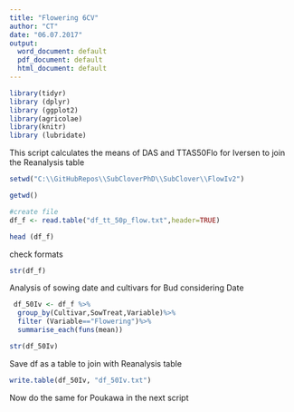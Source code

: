 ```yaml
---
title: "Flowering 6CV"
author: "CT"
date: "06.07.2017"
output:
  word_document: default
  pdf_document: default
  html_document: default
---
```


```r
library(tidyr)
library (dplyr)
library (ggplot2)
library(agricolae)
library(knitr)
library (lubridate)

```
This script calculates the means of DAS and TTAS50Flo for Iversen to join the Reanalysis table 

```r

setwd("C:\\GitHubRepos\\SubCloverPhD\\SubClover\\FlowIv2")

getwd()

#create file
df_f <- read.table("df_tt_50p_flow.txt",header=TRUE)

head (df_f)
```
check formats
```r
str(df_f)
```

Analysis of sowing date and cultivars for Bud considering Date 

```r

 df_50Iv <- df_f %>%
  group_by(Cultivar,SowTreat,Variable)%>%
  filter (Variable=="Flowering")%>%
  summarise_each(funs(mean))

str(df_50Iv)

```

Save df as a table to join with Reanalysis table  

```r

write.table(df_50Iv, "df_50Iv.txt")


```

Now do the same for Poukawa in the next script 



